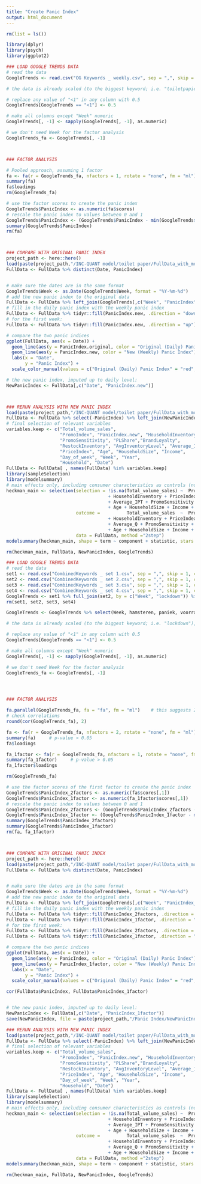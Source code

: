 ```yaml
---
title: "Create Panic Index"
output: html_document
---
```


```r

rm(list = ls())

library(dplyr)
library(psych)
library(ggplot2)

```



```r

### LOAD GOOGLE TRENDS DATA
# read the data
GoogleTrends <- read.csv("OG Keywords _ weekly.csv", sep = ",", skip = 1, col.names = c("Week", "hamsteren", "paniek", "voorraad", "supermarkt", "toiletpapier"))

# the data is already scaled (to the biggest keyword; i.e. "toiletpapier"), so no scaling needed

# replace any value of "<1" in any column with 0.5
GoogleTrends[GoogleTrends == "<1"] <- 0.5

# make all columns except "Week" numeric
GoogleTrends[, -1] <- sapply(GoogleTrends[, -1], as.numeric)

# we don't need Week for the factor analysis
GoogleTrends_fa <- GoogleTrends[, -1]



### FACTOR ANALYSIS

# Pooled approach, assuming 1 factor
fa <- fa(r = GoogleTrends_fa, nfactors = 1, rotate = "none", fm = "ml")
summary(fa)
fa$loadings
rm(GoogleTrends_fa)

# use the factor scores to create the panic index
GoogleTrends$PanicIndex <- as.numeric(fa$scores)
# rescale the panic index to values between 0 and 1
GoogleTrends$PanicIndex <- (GoogleTrends$PanicIndex - min(GoogleTrends$PanicIndex)) / (max(GoogleTrends$PanicIndex) - min(GoogleTrends$PanicIndex))
summary(GoogleTrends$PanicIndex)
rm(fa)



### COMPARE WITH ORIGINAL PANIC INDEX
project_path <- here::here()
load(paste(project_path,"/INC-QUANT model/toilet paper/FullData_with_moderators_and_labels_new.RData",sep=""))
FullData <- FullData %>% distinct(Date, PanicIndex)


# make sure the dates are in the same format
GoogleTrends$Week <- as.Date(GoogleTrends$Week, format = "%Y-%m-%d")
# add the new panic index to the original data
FullData <- FullData %>% left_join(GoogleTrends[,c("Week", "PanicIndex")], by = c("Date" = "Week"), suffix = c(".original", ".new")) %>% arrange(Date)
# fill in the daily panic index with the weekly panic index
FullData <- FullData %>% tidyr::fill(PanicIndex.new, .direction = "down")
# for the first week:
FullData <- FullData %>% tidyr::fill(PanicIndex.new, .direction = "up")

# compare the two panic indices
ggplot(FullData, aes(x = Date)) +
  geom_line(aes(y = PanicIndex.original, color = "Original (Daily) Panic Index")) +
  geom_line(aes(y = PanicIndex.new, color = "New (Weekly) Panic Index")) +
  labs(x = "Date",
       y = "Panic Index") +
  scale_color_manual(values = c("Original (Daily) Panic Index" = "red", "New (Weekly) Panic Index" = "blue"))

# the new panic index, imputed up to daily level:
NewPanicIndex <- FullData[,c("Date", "PanicIndex.new")]



### RERUN ANALYSIS WITH NEW PANIC INDEX
load(paste(project_path,"/INC-QUANT model/toilet paper/FullData_with_moderators_and_labels_new.RData",sep=""))
FullData <- FullData %>% select(-PanicIndex) %>% left_join(NewPanicIndex, by = c("Date" = "Date"))
# final selection of relevant variables
variables.keep <- c("Total_volume_sales",                                         # DV
                    "PromoIndex", "PanicIndex.new", "HouseholdInventory",             # main variables under investigation
                    "PromoSensitivity", "PLShare","BrandLoyalty",                 # gain-seeking moderators
                    "RestockInventory", "AvgInventoryLevel", "Average_IPT", "Average_Q",     # loss-avoidance moderators
                    "PriceIndex", "Age", "HouseholdSize", "Income",               # controls
                    "Day_of_week", "Week", "Year",
                    "Household", "Date")                                          # needed for clustering of st. err.
FullData <- FullData[ , names(FullData) %in% variables.keep]
library(sampleSelection)
library(modelsummary)
# main effects only, including consumer characteristics as controls (not interacted)
heckman_main <- selection(selection = !is.na(Total_volume_sales) ~  PromoIndex + PanicIndex.new 
                                      + HouseholdInventory + PriceIndex
                                      + Average_IPT + PromoSensitivity + PLShare + BrandLoyalty
                                      + Age + HouseholdSize + Income + Day_of_week + Week + Year,
                          outcome =          Total_volume_sales  ~  PromoIndex + PanicIndex.new 
                                      + HouseholdInventory + PriceIndex
                                      + Average_Q + PromoSensitivity + PLShare + BrandLoyalty
                                      + Age + HouseholdSize + Income + Day_of_week + Week + Year,
                          data = FullData, method ="2step")
modelsummary(heckman_main, shape = term ~ component + statistic, stars = T, statistic = c("std.error", "p.value"))

rm(heckman_main, FullData, NewPanicIndex, GoogleTrends)

```


```r



### LOAD GOOGLE TRENDS DATA
# read the data
set1 <- read.csv("CombinedKeywords _ set 1.csv", sep = ",", skip = 1, col.names = c("Week", "hamsteren", "paniek", "voorraad", "toiletpapier", "lockdown"))
set2 <- read.csv("CombinedKeywords _ set 2.csv", sep = ",", skip = 1, col.names = c("Week", "evenementen_afgelast", "scholen_dicht", "thuiswerken", "mondkapjes", "lockdown"))
set3 <- read.csv("CombinedKeywords _ set 3.csv", sep = ",", skip = 1, col.names = c("Week", "vliegverbod", "bijeenkomsten", "horeca_dicht", "noodpakket", "lockdown"))
set4 <- read.csv("CombinedKeywords _ set 4.csv", sep = ",", skip = 1, col.names = c("Week", "lockdown", "supermarkt"))
GoogleTrends <- set1 %>% full_join(set2, by = c("Week", "lockdown")) %>% full_join(set3, by = c("Week", "lockdown")) %>% full_join(set4, by = c("Week", "lockdown"))
rm(set1, set2, set3, set4)

GoogleTrends <- GoogleTrends %>% select(Week, hamsteren, paniek, voorraad, toiletpapier, supermarkt, lockdown, mondkapjes, noodpakket)

# the data is already scaled (to the biggest keyword; i.e. "lockdown"), so no scaling needed

# replace any value of "<1" in any column with 0.5
GoogleTrends[GoogleTrends == "<1"] <- 0.5

# make all columns except "Week" numeric
GoogleTrends[, -1] <- sapply(GoogleTrends[, -1], as.numeric)

# we don't need Week for the factor analysis
GoogleTrends_fa <- GoogleTrends[, -1]




### FACTOR ANALYSIS

fa.parallel(GoogleTrends_fa, fa = "fa", fm = "ml")    # this suggests 2 factors
# check correlations
round(cor(GoogleTrends_fa), 2)

fa <- fa(r = GoogleTrends_fa, nfactors = 2, rotate = "none", fm = "ml")
summary(fa)     # p-value > 0.05
fa$loadings

fa_1factor <- fa(r = GoogleTrends_fa, nfactors = 1, rotate = "none", fm = "ml")
summary(fa_1factor)     # p-value > 0.05
fa_1factor$loadings

rm(GoogleTrends_fa)

# use the factor scores of the first factor to create the panic index
GoogleTrends$PanicIndex_2factors <- as.numeric(fa$scores[,1])
GoogleTrends$PanicIndex_1factor <- as.numeric(fa_1factor$scores[,1])
# rescale the panic index to values between 0 and 1
GoogleTrends$PanicIndex_2factors <- (GoogleTrends$PanicIndex_2factors - min(GoogleTrends$PanicIndex_2factors)) / (max(GoogleTrends$PanicIndex_2factors) - min(GoogleTrends$PanicIndex_2factors))
GoogleTrends$PanicIndex_1factor <- (GoogleTrends$PanicIndex_1factor - min(GoogleTrends$PanicIndex_1factor)) / (max(GoogleTrends$PanicIndex_1factor) - min(GoogleTrends$PanicIndex_1factor))
summary(GoogleTrends$PanicIndex_2factors)
summary(GoogleTrends$PanicIndex_1factor)
rm(fa, fa_1factor)



### COMPARE WITH ORIGINAL PANIC INDEX
project_path <- here::here()
load(paste(project_path,"/INC-QUANT model/toilet paper/FullData_with_moderators_and_labels_new.RData",sep=""))
FullData <- FullData %>% distinct(Date, PanicIndex)


# make sure the dates are in the same format
GoogleTrends$Week <- as.Date(GoogleTrends$Week, format = "%Y-%m-%d")
# add the new panic index to the original data
FullData <- FullData %>% left_join(GoogleTrends[,c("Week", "PanicIndex_2factors", "PanicIndex_1factor")], by = c("Date" = "Week")) %>% arrange(Date)
# fill in the daily panic index with the weekly panic index
FullData <- FullData %>% tidyr::fill(PanicIndex_2factors, .direction = "down")
FullData <- FullData %>% tidyr::fill(PanicIndex_1factor, .direction = "down")
# for the first week:
FullData <- FullData %>% tidyr::fill(PanicIndex_2factors, .direction = "up")
FullData <- FullData %>% tidyr::fill(PanicIndex_1factor, .direction = "up")

# compare the two panic indices
ggplot(FullData, aes(x = Date)) +
  geom_line(aes(y = PanicIndex, color = "Original (Daily) Panic Index")) +
  geom_line(aes(y = PanicIndex_1factor, color = "New (Weekly) Panic Index (FA with 1 factor)")) +
  labs(x = "Date",
       y = "Panic Index") +
  scale_color_manual(values = c("Original (Daily) Panic Index" = "red", "New (Weekly) Panic Index (FA with 1 factor)" = "blue"))

cor(FullData$PanicIndex, FullData$PanicIndex_1factor)


# the new panic index, imputed up to daily level:
NewPanicIndex <- FullData[,c("Date", "PanicIndex_1factor")]
save(NewPanicIndex, file = paste(project_path,"/Panic Index/NewPanicIndex.RData",sep=""))


```


```r



### RERUN ANALYSIS WITH NEW PANIC INDEX
load(paste(project_path,"/INC-QUANT model/toilet paper/FullData_with_moderators_and_labels_new.RData",sep=""))
FullData <- FullData %>% select(-PanicIndex) %>% left_join(NewPanicIndex, by = c("Date" = "Date"))
# final selection of relevant variables
variables.keep <- c("Total_volume_sales",                                         # DV
                    "PromoIndex", "PanicIndex.new", "HouseholdInventory",             # main variables under investigation
                    "PromoSensitivity", "PLShare","BrandLoyalty",                 # gain-seeking moderators
                    "RestockInventory", "AvgInventoryLevel", "Average_IPT", "Average_Q",     # loss-avoidance moderators
                    "PriceIndex", "Age", "HouseholdSize", "Income",               # controls
                    "Day_of_week", "Week", "Year",
                    "Household", "Date")                                          # needed for clustering of st. err.
FullData <- FullData[ , names(FullData) %in% variables.keep]
library(sampleSelection)
library(modelsummary)
# main effects only, including consumer characteristics as controls (not interacted)
heckman_main <- selection(selection = !is.na(Total_volume_sales) ~  PromoIndex + PanicIndex.new 
                                      + HouseholdInventory + PriceIndex
                                      + Average_IPT + PromoSensitivity + PLShare + BrandLoyalty
                                      + Age + HouseholdSize + Income + Day_of_week + Week + Year,
                          outcome =          Total_volume_sales  ~  PromoIndex + PanicIndex.new 
                                      + HouseholdInventory + PriceIndex
                                      + Average_Q + PromoSensitivity + PLShare + BrandLoyalty
                                      + Age + HouseholdSize + Income + Day_of_week + Week + Year,
                          data = FullData, method ="2step")
modelsummary(heckman_main, shape = term ~ component + statistic, stars = T, statistic = c("std.error", "p.value"))

rm(heckman_main, FullData, NewPanicIndex, GoogleTrends)



```